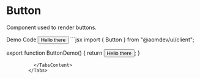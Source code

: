 
# Button

Component used to render buttons.

<Tabs defaultValue="demo" className="text-neutral-800 dark:text-neutral-100">
          <TabsList >
            <TabsTrigger value="demo">Demo</TabsTrigger>
            <TabsTrigger value="code">Code</TabsTrigger>
          </TabsList>
          <TabsContent value="demo">
            <Button>Hello there</Button>
          </TabsContent>
          <TabsContent value="code">
            ```jsx
import { Button } from "@aomdev/ui/client";

export function ButtonDemo() {
  return <Button>Hello there</Button>;
}
```
          </TabsContent>
        </Tabs>
